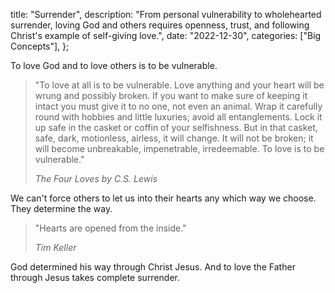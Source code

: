   title: "Surrender",
  description: "From personal vulnerability to wholehearted surrender, loving God and others requires openness, trust, and following Christ's example of self-giving love.",
  date: "2022-12-30",
  categories: ["Big Concepts"],
};

To love God and to love others is to be vulnerable.

> "To love at all is to be vulnerable. Love anything and your heart will be wrung and possibly broken. If you want to make sure of keeping it intact you must give it to no one, not even an animal. Wrap it carefully round with hobbies and little luxuries; avoid all entanglements. Lock it up safe in the casket or coffin of your selfishness. But in that casket, safe, dark, motionless, airless, it will change. It will not be broken; it will become unbreakable, impenetrable, irredeemable. To love is to be vulnerable."
>
> <cite>*The Four Loves* by C.S. Lewis</cite>

We can't force others to let us into their hearts any which way we choose. They determine the way.

> "Hearts are opened from the inside."
>
> <cite>Tim Keller</cite>

God determined his way through Christ Jesus. And to love the Father through Jesus takes complete surrender.
